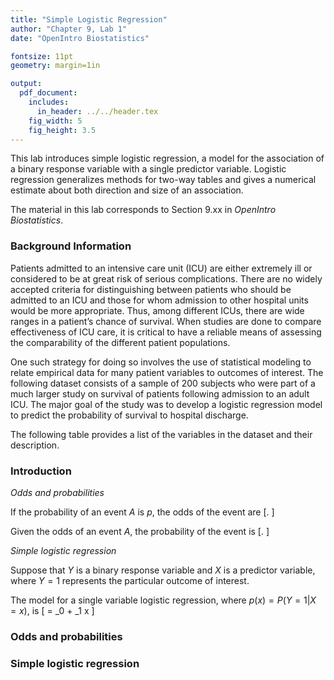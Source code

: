 ```yaml
---
title: "Simple Logistic Regression"
author: "Chapter 9, Lab 1"
date: "OpenIntro Biostatistics"

fontsize: 11pt
geometry: margin=1in

output:
  pdf_document:
    includes:
      in_header: ../../header.tex
    fig_width: 5
    fig_height: 3.5
---
```


\begin{small}
	
	\textbf{Topics}
	\begin{itemize}
	  \item Odds and probabilities
	  \item Simple logistic regression
	\end{itemize}
	
\end{small}

This lab introduces simple logistic regression, a model for the association of a binary response variable with a single predictor variable. Logistic regression generalizes methods for two-way tables and gives a numerical estimate about both direction and size of an association.

The material in this lab corresponds to Section 9.xx in *OpenIntro Biostatistics*.

### Background Information

Patients admitted to an intensive care unit (ICU) are either extremely ill or considered to be at great risk of serious complications. There are no widely accepted criteria for distinguishing between patients who should be admitted to an ICU and those for whom admission to other hospital units would be more appropriate. Thus, among different ICUs, there are wide ranges in a patient's chance of survival. When studies are done to compare effectiveness of ICU care, it is critical to have a reliable means of assessing the comparability of the different patient populations.

One such strategy for doing so involves the use of statistical modeling to relate empirical data for many patient variables to outcomes of interest. The following dataset consists of a sample of 200 subjects who were part of a much larger study on survival of patients following admission to an adult ICU.\footnote{From Hosmer D.W., Lemeshow, S., and Sturdivant, R.X. \textit{Applied Logistic Regression}. 3$^{rd}$ ed., 2013. Accessible from \texttt{http://www.umass.edu/statdata/statdata/data/icu.txt}} The major goal of the study was to develop a logistic regression model to predict the probability of survival to hospital discharge.\footnote{Lemeshow S., et al. Predicting the outcome of intensive care unit patients. \textit{Journal of the American Statistical Association} 83.402 (1988): 348-356.}

The following table provides a list of the variables in the dataset and their description.

\begin{center}
\begin{tabular}{r|l}
\textbf{Variable} & \textbf{Description} \\
\hline
\texttt{id} & patient ID number \\
\texttt{sta} & patient status at discharge, either \texttt{Lived} or \texttt{Died} \\
\texttt{age} & age in years \\
\texttt{gender} & gender, either \texttt{Male} or \texttt{Female} \\
\texttt{can} & cancer part of current issue, either \texttt{No} or \texttt{Yes} \\
\texttt{crn} & history of chronic renal failure, either \texttt{No} or \texttt{Yes}\\
\texttt{inf} & infection probable at admission, either \texttt{No} or \texttt{Yes} \\
\texttt{cpr} & CPR prior to admission either \texttt{No} or \texttt{Yes} \\
\texttt{sys} & systolic blood press at admission, in mm Hg \\
\texttt{hra} & heart rate at admission, in beats per minute \\
\texttt{pre} & previous admission to an ICU within 6 months, either \texttt{No} or \texttt{Yes} \\
\texttt{type} & type of admission, either \texttt{Elective} or \texttt{Emergency} \\
\texttt{fra} & long bone, multiple, neck, single area, or hip fracture, either \texttt{No} or \texttt{Yes} \\
\texttt{po2} & $PO_2$ from initial blood gases, either \texttt{60} or \texttt{<=60} \\
\texttt{ph} & $pH$ from initial blood gases, either \texttt{>= 7.25} or \texttt{< 7.25} \\
\texttt{pco} & $PCO_2$ from initial blood gases, either \texttt{<= 45} or \texttt{>45}
\end{tabular}
\end{center}

### Introduction

*Odds and probabilities*

If the probability of an event $A$ is $p$, the odds of the event are 
\[\dfrac{p}{1 - p}. \]

Given the odds of an event $A$, the probability of the event is
\[\dfrac{\text{odds}}{1 + \text{odds}}. \]

*Simple logistic regression*

Suppose that $Y$ is a binary response variable and $X$ is a predictor variable, where $Y = 1$ represents the particular outcome of interest.

The model for a single variable logistic regression, where $p(x) = P(Y = 1 | X = x)$, is
\[\text{log} \left[ \dfrac{p(x)}{1 - p(x)} \right] = \beta_0 + \beta_1 x \]

\newpage

### Odds and probabilities


### Simple logistic regression


